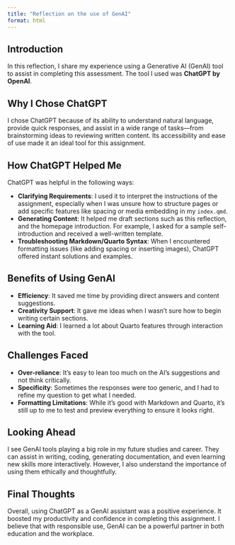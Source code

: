 ```yaml
---
title: "Reflection on the use of GenAI"
format: html
---
```


## Introduction

In this reflection, I share my experience using a Generative AI (GenAI) tool to assist in completing this assessment. The tool I used was **ChatGPT by OpenAI**.

## Why I Chose ChatGPT

I chose ChatGPT because of its ability to understand natural language, provide quick responses, and assist in a wide range of tasks—from brainstorming ideas to reviewing written content. Its accessibility and ease of use made it an ideal tool for this assignment.

## How ChatGPT Helped Me

ChatGPT was helpful in the following ways:

- **Clarifying Requirements**: I used it to interpret the instructions of the assignment, especially when I was unsure how to structure pages or add specific features like spacing or media embedding in my `index.qmd`.
- **Generating Content**: It helped me draft sections such as this reflection, and the homepage introduction. For example, I asked for a sample self-introduction and received a well-written template.
- **Troubleshooting Markdown/Quarto Syntax**: When I encountered formatting issues (like adding spacing or inserting images), ChatGPT offered instant solutions and examples.

## Benefits of Using GenAI

- **Efficiency**: It saved me time by providing direct answers and content suggestions.
- **Creativity Support**: It gave me ideas when I wasn’t sure how to begin writing certain sections.
- **Learning Aid**: I learned a lot about Quarto features through interaction with the tool.

## Challenges Faced

- **Over-reliance**: It's easy to lean too much on the AI’s suggestions and not think critically.
- **Specificity**: Sometimes the responses were too generic, and I had to refine my question to get what I needed.
- **Formatting Limitations**: While it’s good with Markdown and Quarto, it’s still up to me to test and preview everything to ensure it looks right.

## Looking Ahead

I see GenAI tools playing a big role in my future studies and career. They can assist in writing, coding, generating documentation, and even learning new skills more interactively. However, I also understand the importance of using them ethically and thoughtfully.

## Final Thoughts

Overall, using ChatGPT as a GenAI assistant was a positive experience. It boosted my productivity and confidence in completing this assignment. I believe that with responsible use, GenAI can be a powerful partner in both education and the workplace.